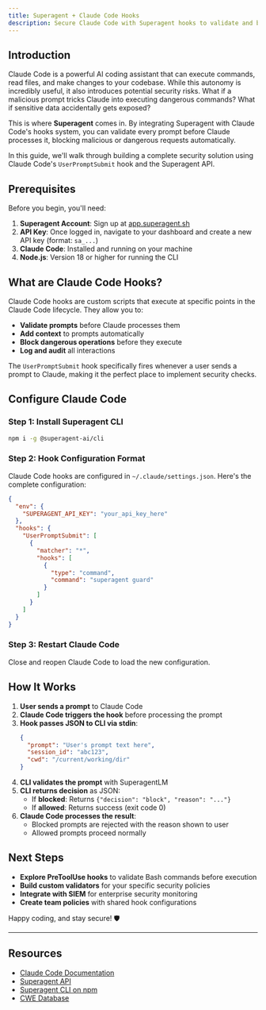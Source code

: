 ```yaml
---
title: Superagent + Claude Code Hooks
description: Secure Claude Code with Superagent hooks to validate and block malicious prompts before execution.
---
```


## Introduction

Claude Code is a powerful AI coding assistant that can execute commands, read files, and make changes to your codebase. While this autonomy is incredibly useful, it also introduces potential security risks. What if a malicious prompt tricks Claude into executing dangerous commands? What if sensitive data accidentally gets exposed?

This is where **Superagent** comes in. By integrating Superagent with Claude Code's hooks system, you can validate every prompt before Claude processes it, blocking malicious or dangerous requests automatically.

In this guide, we'll walk through building a complete security solution using Claude Code's `UserPromptSubmit` hook and the Superagent API.

## Prerequisites

Before you begin, you'll need:

1. **Superagent Account**: Sign up at [app.superagent.sh](https://app.superagent.sh)
2. **API Key**: Once logged in, navigate to your dashboard and create a new API key (format: `sa_...`)
3. **Claude Code**: Installed and running on your machine
4. **Node.js**: Version 18 or higher for running the CLI

## What are Claude Code Hooks?

Claude Code hooks are custom scripts that execute at specific points in the Claude Code lifecycle. They allow you to:

- **Validate prompts** before Claude processes them
- **Add context** to prompts automatically
- **Block dangerous operations** before they execute
- **Log and audit** all interactions

The `UserPromptSubmit` hook specifically fires whenever a user sends a prompt to Claude, making it the perfect place to implement security checks.

## Configure Claude Code

### Step 1: Install Superagent CLI

```bash title="Terminal"
npm i -g @superagent-ai/cli
```

### Step 2: Hook Configuration Format

Claude Code hooks are configured in `~/.claude/settings.json`. Here's the complete configuration:

```json title="~/.claude/settings.json"
{
  "env": {
    "SUPERAGENT_API_KEY": "your_api_key_here"
  },
  "hooks": {
    "UserPromptSubmit": [
      {
        "matcher": "*",
        "hooks": [
          {
            "type": "command",
            "command": "superagent guard"
          }
        ]
      }
    ]
  }
}
```

### Step 3: Restart Claude Code

Close and reopen Claude Code to load the new configuration.

## How It Works

1. **User sends a prompt** to Claude Code
2. **Claude Code triggers the hook** before processing the prompt
3. **Hook passes JSON to CLI via stdin**:
   ```json title="Hook Input"
   {
     "prompt": "User's prompt text here",
     "session_id": "abc123",
     "cwd": "/current/working/dir"
   }
   ```
4. **CLI validates the prompt** with SuperagentLM
5. **CLI returns decision** as JSON:
   - If **blocked**: Returns `{"decision": "block", "reason": "..."}`
   - If **allowed**: Returns success (exit code 0)
6. **Claude Code processes the result**:
   - Blocked prompts are rejected with the reason shown to user
   - Allowed prompts proceed normally


## Next Steps

- **Explore PreToolUse hooks** to validate Bash commands before execution
- **Build custom validators** for your specific security policies
- **Integrate with SIEM** for enterprise security monitoring
- **Create team policies** with shared hook configurations

Happy coding, and stay secure! 🛡️

---

## Resources

- [Claude Code Documentation](https://docs.claude.com/en/docs/claude-code)
- [Superagent  API](https://app.superagent.sh)
- [Superagent CLI on npm](https://www.npmjs.com/package/@superagent-ai/cli)
- [CWE Database](https://cwe.mitre.org)